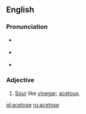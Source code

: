 ==English==

===Pronunciation===
*{{italbrac|[[RP]]}} {{IPA|/ˈæsɪtəʊs/}}
*{{italbrac|US}} {{IPA|/ˈæsɪtoʊs/}}
*{{audio|en-us-acetose.ogg|Audio (US)}}

===Adjective===
{{en-adj}}

# [[sour|Sour]] like [[vinegar]]; [[acetous]].

[[pl:acetose]]
[[ru:acetose]]
